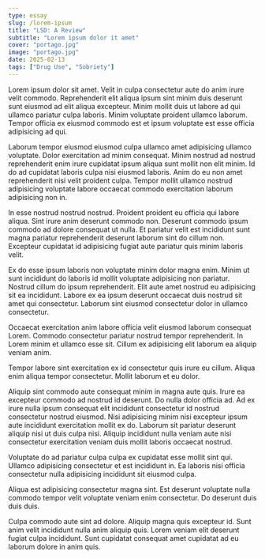 ```yaml
---
type: essay
slug: /lorem-ipsum
title: "LSD: A Review"
subtitle: "Lorem ipsum dolor it amet"
cover: "portago.jpg"
image: "portago.jpg"
date: 2025-02-13
tags: ["Drug Use", "Sobriety"]
---
```


Lorem ipsum dolor sit amet. Velit in culpa consectetur aute do anim irure velit commodo. Reprehenderit elit aliqua ipsum sint minim duis deserunt sunt eiusmod ad elit aliqua excepteur. Minim mollit duis ut labore ad qui ullamco pariatur culpa laboris. Minim voluptate proident ullamco laborum. Tempor officia ex eiusmod commodo est et ipsum voluptate est esse officia adipisicing ad qui.

Laborum tempor eiusmod eiusmod culpa ullamco amet adipisicing ullamco voluptate. Dolor exercitation ad minim consequat. Minim nostrud ad nostrud reprehenderit enim irure cupidatat ipsum aliqua sunt mollit non elit minim. Id do ad cupidatat laboris culpa nisi eiusmod laboris. Anim do eu non amet reprehenderit nisi velit proident culpa. Tempor mollit ullamco nostrud adipisicing voluptate labore occaecat commodo exercitation laborum adipisicing non in.

In esse nostrud nostrud nostrud. Proident proident eu officia qui labore aliqua. Sint irure anim deserunt commodo non. Deserunt commodo ipsum commodo ad dolore consequat ut nulla. Et pariatur velit est incididunt sunt magna pariatur reprehenderit deserunt laborum sint do cillum non. Excepteur cupidatat id adipisicing fugiat aute pariatur quis minim laboris velit.

Ex do esse ipsum laboris non voluptate minim dolor magna enim. Minim ut sunt incididunt do laboris id mollit voluptate adipisicing non pariatur. Nostrud cillum do ipsum reprehenderit. Elit aute amet nostrud eu adipisicing sit ea incididunt. Labore ex ea ipsum deserunt occaecat duis nostrud sit amet qui consectetur. Laborum sint eiusmod consectetur dolor in ullamco consectetur.

Occaecat exercitation anim labore officia velit eiusmod laborum consequat Lorem. Commodo consectetur pariatur nostrud tempor reprehenderit. In Lorem minim et ullamco esse sit. Cillum ex adipisicing elit laborum ea aliquip veniam anim.

Tempor labore sint exercitation ex id consectetur quis irure eu cillum. Aliqua enim aliqua tempor consectetur. Mollit laborum et eu dolor.

Aliquip sint commodo aute consequat minim in magna aute quis. Irure ea excepteur commodo ad nostrud id deserunt. Do nulla dolor officia ad. Ad ex irure nulla ipsum consequat elit incididunt consectetur id nostrud consectetur nostrud eiusmod. Nisi adipisicing minim nisi excepteur ipsum aute incididunt exercitation mollit ex do. Laborum sit pariatur deserunt aliquip nisi ut duis culpa nisi. Aliquip incididunt nulla veniam aute nisi consectetur exercitation veniam duis mollit laboris occaecat nostrud.

Voluptate do ad pariatur culpa culpa ex cupidatat esse mollit sint qui. Ullamco adipisicing consectetur et est incididunt in. Ea laboris nisi officia consectetur nulla adipisicing incididunt sit eiusmod culpa.

Aliqua est adipisicing consectetur magna sint. Est deserunt voluptate nulla commodo tempor velit voluptate veniam enim consectetur. Do deserunt duis duis duis.

Culpa commodo aute sint ad dolore. Aliquip magna quis excepteur id. Sunt anim velit incididunt nulla anim aliquip quis. Lorem veniam elit deserunt fugiat culpa incididunt. Sunt cupidatat consequat amet cupidatat ad eu laborum dolore in anim quis.
